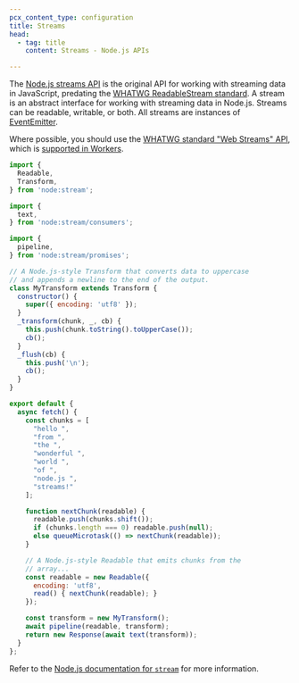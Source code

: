 ```yaml
---
pcx_content_type: configuration
title: Streams
head:
  - tag: title
    content: Streams - Node.js APIs

---
```



<Render file="nodejs-compat-howto" />

The [Node.js streams API](https://nodejs.org/api/stream.html) is the original API for working with streaming data in JavaScript, predating the [WHATWG ReadableStream standard](https://streams.spec.whatwg.org/). A stream is an abstract interface for working with streaming data in Node.js. Streams can be readable, writable, or both. All streams are instances of [EventEmitter](/workers/runtime-apis/nodejs/eventemitter/).

Where possible, you should use the [WHATWG standard "Web Streams" API](https://streams.spec.whatwg.org/), which is [supported in Workers](https://streams.spec.whatwg.org/).

```js
import {
  Readable,
  Transform,
} from 'node:stream';

import {
  text,
} from 'node:stream/consumers';

import {
  pipeline,
} from 'node:stream/promises';

// A Node.js-style Transform that converts data to uppercase
// and appends a newline to the end of the output.
class MyTransform extends Transform {
  constructor() {
    super({ encoding: 'utf8' });
  }
  _transform(chunk, _, cb) {
    this.push(chunk.toString().toUpperCase());
    cb();
  }
  _flush(cb) {
    this.push('\n');
    cb();
  }
}

export default {
  async fetch() {
    const chunks = [
      "hello ",
      "from ",
      "the ",
      "wonderful ",
      "world ",
      "of ",
      "node.js ",
      "streams!"
    ];

    function nextChunk(readable) {
      readable.push(chunks.shift());
      if (chunks.length === 0) readable.push(null);
      else queueMicrotask(() => nextChunk(readable));
    }

    // A Node.js-style Readable that emits chunks from the
    // array...
    const readable = new Readable({
      encoding: 'utf8',
      read() { nextChunk(readable); }
    });

    const transform = new MyTransform();
    await pipeline(readable, transform);
    return new Response(await text(transform));
  }
};
```

Refer to the [Node.js documentation for `stream`](https://nodejs.org/api/stream.html) for more information.
